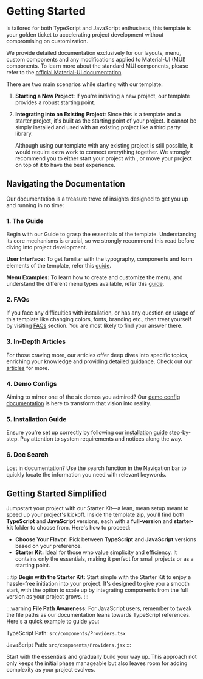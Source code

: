 # Getting Started


<TemplateName /> is tailored for both TypeScript and JavaScript enthusiasts, this template is your golden ticket to accelerating project development without compromising on customization.

We provide detailed documentation exclusively for our layouts, menu, custom components and any modifications applied to Material-UI (MUI) components. To learn more about the standard MUI components, please refer to the [official Material-UI documentation](https://mui.com/).

There are two main scenarios while starting with our template:

1. **Starting a New Project**: If you're initiating a new project, our template provides a robust starting point.
2. **Integrating into an Existing Project**: Since this is a template and a starter project, it's built as the starting point of your project. It cannot be simply installed and used with an existing project like a third party library.

    Although using our template with any existing project is still possible, it would require extra work to connect everything together. We strongly recommend you to either start your project with <TemplateName />, or move your project on top of it to have the best experience.

## Navigating the Documentation

Our documentation is a treasure trove of insights designed to get you up and running in no time:

### 1. The Guide

Begin with our Guide to grasp the essentials of the template. Understanding its core mechanisms is crucial, so we strongly recommend this read before diving into project development.

**User Interface:** To get familiar with the typography, components and form elements of the template, refer this [guide](/docs/user-interface/foundation/typography).

**Menu Examples:** To learn how to create and customize the menu, and understand the different menu types available, refer this [guide](/docs/menu-examples/overview).

### 2. FAQs

If you face any difficulties with installation, or has any question on usage of this template like changing colors, fonts, branding etc., then treat yourself by visiting [FAQs](/docs/faqs/intro) section. You are most likely to find your answer there.

### 3. In-Depth Articles

For those craving more, our articles offer deep dives into specific topics, enriching your knowledge and providing detailed guidance. Check out our [articles](/articles) for more.

### 4. Demo Configs

Aiming to mirror one of the six demos you admired? Our [demo config documentation](/docs/guide/development/demo-config) is here to transform that vision into reality.

### 5. Installation Guide

Ensure you're set up correctly by following our [installation guide](/docs/guide/overview/installation) step-by-step. Pay attention to system requirements and notices along the way.

### 6. Doc Search

Lost in documentation? Use the search function in the Navigation bar to quickly locate the information you need with relevant keywords.

## Getting Started Simplified

Jumpstart your project with our Starter Kit—a lean, mean setup meant to speed up your project's kickoff. Inside the template zip, you'll find both **TypeScript** and **JavaScript** versions, each with a **full-version** and **starter-kit** folder to choose from. Here's how to proceed:

- **Choose Your Flavor:** Pick between **TypeScript** and **JavaScript** versions based on your preference.
- **Starter Kit:** Ideal for those who value simplicity and efficiency. It contains only the essentials, making it perfect for small projects or as a starting point.

:::tip
**Begin with the Starter Kit:** Start simple with the Starter Kit to enjoy a hassle-free initiation into your project. It's designed to give you a smooth start, with the option to scale up by integrating components from the full version as your project grows.
:::

:::warning
**File Path Awareness:** For JavaScript users, remember to tweak the file paths as our documentation leans towards TypeScript references. Here's a quick example to guide you:

TypeScript Path: `src/components/Providers.tsx`

JavaScript Path: `src/components/Providers.jsx`
:::

Start with the essentials and gradually build your way up. This approach not only keeps the initial phase manageable but also leaves room for adding complexity as your project evolves.
